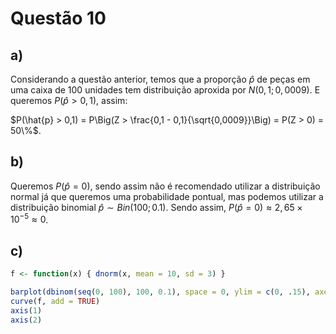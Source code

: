 # Questão 10

## a)

Considerando a questão anterior, temos que a proporção $\hat{p}$ de peças em uma caixa de 100 unidades tem distribuição aproxida por $N(0,1; 0,0009)$. E queremos $P(\hat{p} > 0,1)$, assim:

$P(\hat{p} > 0,1) = P\Big(Z > \frac{0,1 - 0,1}{\sqrt{0,0009}}\Big) = P(Z > 0) = 50\%$.

## b)

Queremos $P(\hat{p} = 0)$, sendo assim não é recomendado utilizar a distribuição normal já que queremos uma probabilidade pontual, mas podemos utilizar a distribuição binomial $\hat{p} \sim Bin(100;0.1)$. Sendo assim, $P(\hat{p} = 0) \approx 2,65 \times 10^{-5} \approx 0$.

## c)


```r

f <- function(x) { dnorm(x, mean = 10, sd = 3) }

barplot(dbinom(seq(0, 100), 100, 0.1), space = 0, ylim = c(0, .15), axes = FALSE, xlab = "n", ylab = "Densidade")
curve(f, add = TRUE)
axis(1)
axis(2)
```

